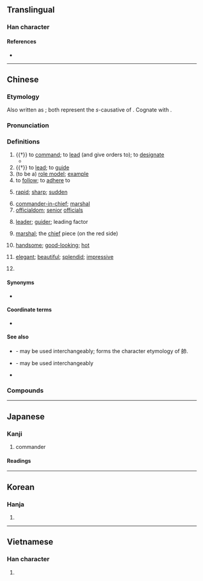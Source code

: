 {{character info/new}}
{{also|帅|師}}
==Translingual==

===Han character===
{{Han char|rn=50|rad=巾|as=06|sn=9|four=24727|canj=HRLB|ids=⿰𠂤巾}}

====References====
* {{Han ref|kx=0331.110|dkj=08886|dj=0636.250|hdz=10737.020|uh=5E25|ud=24101|bh=ABD3|bd=43987}}

----

==Chinese==
{{zh-forms|s=帅}}

===Etymology===
Also written as {{och-l|率|to lead}}; both represent the ''s''-causative of {{och-l|律|to follow}}. Cognate with {{cog|bo|སྲིད||commander, leader}}.

===Pronunciation===
{{zh-pron
|m=shuài
|c=seoi3
|h=pfs=sai
|md=só̤i
|mn=sòe
|w=2se,2sa
|mc=y
|oc=y
|ma=y
|cat=n
}}

===Definitions===
{{zh-hanzi}}

# {{†}} {{lb|zh|military}} to [[command]]; to [[lead]] (and give orders to); to [[designate]]
#* {{zh-x|上 帥 士 以 人 之 所 戴，則 上下 和。|If the king '''appoints''' respected officers '''as commanders''', there will be harmony in the military.|CL|ref=Guanzi}}
# {{†}} to [[lead]]; to [[guide]]
# (to be a) [[role model]]; [[example]]
# to [[follow]]; to [[adhere]] to
#: {{zh-x|帥教|to follow guidance}}
# [[rapid]]; [[sharp]]; [[sudden]]
#: {{zh-x|帥然|suddenly, rapidly}}
#: {{zh-x|帥爾|rapidly}}
# [[commander-in-chief]]; [[marshal]]
# [[officialdom]]; [[senior]] [[official]]s
# {{lb|zh|of a person or a thing}} [[leader]]; [[guider]]; leading factor
# {{lb|zh|Chinese chess}} [[marshal]]; the [[chief]] piece (on the red side)
# {{lb|zh|colloquial|of men}} [[handsome]]; [[good-looking]]; [[hot]]
#: {{zh-x|帥呆|to be very good-looking}}
#: {{zh-x|帥哥|handsome guy}}
# {{lb|zh|colloquial}} [[elegant]]; [[beautiful]]; [[splendid]]; [[impressive]]
# {{surname|lang=zh}}

====Synonyms====
* {{sense|handsome}} {{q|Cantonese}} {{zh-l|型|tr=jing4}}

====Coordinate terms====
* {{list:Chinese chess pieces/zh}}

====See also====
* {{zh-l|帨|shawl, mantelet}} - may be used interchangeably; forms the character etymology of 帥.
* {{zh-l|率|shuài|to lead}} - may be used interchangeably
* {{zh-l|將|jiàng|officer}}

===Compounds===
{{zh-der|大元帥|將帥|領帥|帥才|帥長|帥臣|帥乘|帥從|帥導|帥道|帥甸|帥爾|帥伏|帥服|帥府|帥哥|帥教|帥閫|帥厉|帥然|帥使|帥示|帥首|帥司|帥臺|帥先|帥行|帥性|帥意|帥繇|帥由|帥垣|帥座|帥職|統帥|元帥|主帥|不良帥|大帥|帥令|帥字旗|帥氣|師帥|掛帥|棄車保帥|玩帥|統帥權}}

----

==Japanese==

===Kanji===
{{ja-kanji|grade=c|rs=巾06}}

# commander

====Readings====
{{ja-readings
|goon=すい, そち
|kanon=すい, そつ
|kun=ひき-いる
}}

----

==Korean==

===Hanja===
{{ko-hanja|hangeul=[[솔]], [[수]]|rv=sol, su|mr=sol, su}}

# {{defn|lang=ko|sort=巾06}}

----

==Vietnamese==

===Han character===
{{vi-hantu|[[suất]], [[súy]], [[suý]], [[soái]]|rs=巾06}}

# {{defn|lang=vi|sort=巾06}}